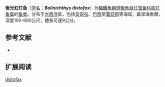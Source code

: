 {{Speciesbox
| name = 後光虹灯鱼
| status = NE
| status_system = IUCN3.1
| image = 
| genus = Bolinichthys
| species = distofax
| authority = [[Johnson|Johnson]], 1975
| synonyms = *''Bolinichthys distophax''<br><small>Johnson, 1975</small>
}}

'''後光虹灯鱼'''（[[学名|学名]]：'''''Bolinichthys distofax'''''）为[[輻鰭魚綱|輻鰭魚綱]][[燈籠魚目|燈籠魚目]][[灯笼鱼科|灯笼鱼科]][[底灯鱼属|底灯鱼属]]的[[鱼类|鱼类]]。分布于[[大西洋|大西洋]]區，包括[[安哥拉|安哥拉]]、[[巴西|巴西]]至[[蓋亞那|蓋亞那]]等海域，屬深海魚類，深度100-690公尺，體長可達9公分。

== 参考文献 ==
{{refbegin}}
*{{FishBase_species|genus=Bolinichthys|species=distofax|year=2011|month=12}}
{{refend}}

==扩展阅读==
{{refbegin}}
{{Wikispecies-inline|Bolinichthys distofax|後光虹灯鱼}}
{{refend}}
{{Taxonbar|from=Q1102639}}

[[Category:虹灯鱼属|distofax]]


{{灯笼鱼目小作品}}